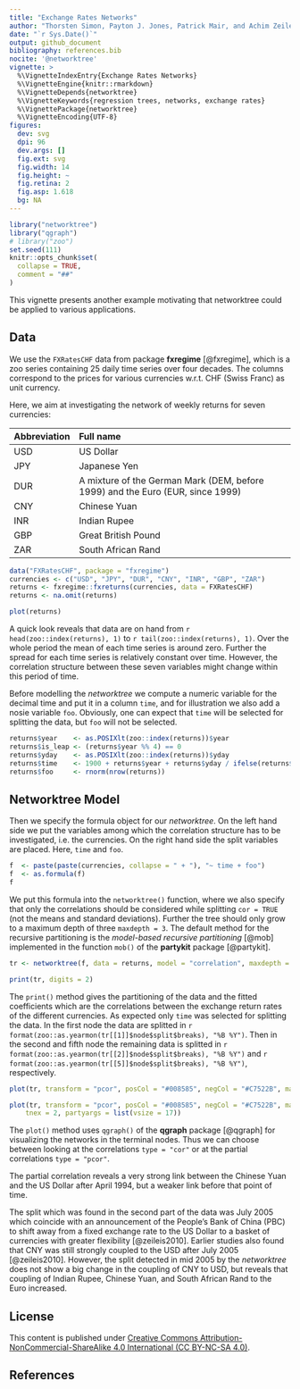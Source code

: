 ```yaml
---
title: "Exchange Rates Networks"
author: "Thorsten Simon, Payton J. Jones, Patrick Mair, and Achim Zeileis"
date: "`r Sys.Date()`"
output: github_document
bibliography: references.bib
nocite: '@networktree'
vignette: >
  %\VignetteIndexEntry{Exchange Rates Networks}
  %\VignetteEngine{knitr::rmarkdown}
  %\VignetteDepends{networktree}
  %\VignetteKeywords{regression trees, networks, exchange rates}
  %\VignettePackage{networktree}
  %\VignetteEncoding{UTF-8}
figures:
  dev: svg
  dpi: 96
  dev.args: []
  fig.ext: svg
  fig.width: 14
  fig.height: ~
  fig.retina: 2
  fig.asp: 1.618
  bg: NA
---
```


```r
library("networktree")
library("qgraph")
# library("zoo")
set.seed(111)
knitr::opts_chunk$set(
  collapse = TRUE,
  comment = "##"
)
```

This vignette presents another example motivating that networktree could
be applied to various applications.

## Data

We use the `FXRatesCHF` data from package **fxregime** [@fxregime],
which is a  zoo series containing 25 daily time series over four decades.
The columns correspond to the prices for various currencies w.r.t. CHF
(Swiss Franc)
as unit currency.

Here, we aim at investigating the network of weekly returns for
seven currencies:

| Abbreviation | Full name  |
|:---|:--------------------------------------------------------------------|
| USD  | US Dollar |
| JPY  | Japanese Yen |
| DUR  | A mixture of the German Mark (DEM, before 1999) and the Euro (EUR, since 1999)   |
| CNY  | Chinese Yuan |
| INR  | Indian Rupee |
| GBP  | Great British Pound |
| ZAR  | South African Rand |


```r
data("FXRatesCHF", package = "fxregime")
currencies <- c("USD", "JPY", "DUR", "CNY", "INR", "GBP", "ZAR")
returns <- fxregime::fxreturns(currencies, data = FXRatesCHF)
returns <- na.omit(returns)
```

```r
plot(returns)
```

A quick look reveals that data are on hand from `r head(zoo::index(returns), 1)`
to `r tail(zoo::index(returns), 1)`. Over the whole period the mean of each time
series is around zero. Further the spread for each time series is relatively
constant over time. However, the correlation structure between these seven
variables might change within this period of time.

Before modelling the _networktree_ we compute a numeric variable for the
decimal time and put it in a column `time`, and for illustration we also
add a nosie variable `foo`. Obviously, one can expect that `time` will
be selected for splitting the data, but `foo` will not be selected.

```r
returns$year    <- as.POSIXlt(zoo::index(returns))$year
returns$is_leap <- (returns$year %% 4) == 0
returns$yday    <- as.POSIXlt(zoo::index(returns))$yday
returns$time    <- 1900 + returns$year + returns$yday / ifelse(returns$is_leap, 366, 365)
returns$foo     <- rnorm(nrow(returns))
```

## Networktree Model

Then we specify the formula object for our _networktree_. On the left hand side we put
the variables among which the correlation structure has to be investigated,
i.e. the currencies. On the right hand side the split variables are placed. Here,
`time` and `foo`.

```r
f  <- paste(paste(currencies, collapse = " + "), "~ time + foo")
f  <- as.formula(f)
f
```

We put this formula into the `networktree()` function, where we also
specify that only the correlations should be considered while splitting `cor = TRUE`
(not the means and standard deviations). Further the tree should only grow to a maximum
depth of three `maxdepth = 3`. The default method for the recursive partitioning
is the _model-based recursive partitioning_ [@mob] implemented in the
function `mob()` of the **partykit** package [@partykit].

```r
tr <- networktree(f, data = returns, model = "correlation", maxdepth = 3)
```

```r
print(tr, digits = 2)
```

The `print()` method gives the partitioning of the data and the fitted coefficients
which are the correlations between the exchange return rates of the different
currencies. As expected only `time` was selected for splitting the data.
In the first node the data are splitted in
`r format(zoo::as.yearmon(tr[[1]]$node$split$breaks), "%B %Y")`.
Then in the second and fifth node the remaining data is splitted in
`r format(zoo::as.yearmon(tr[[2]]$node$split$breaks), "%B %Y")` and
`r format(zoo::as.yearmon(tr[[5]]$node$split$breaks), "%B %Y")`,
respectively.


```r
plot(tr, transform = "pcor", posCol = "#008585", negCol = "#C7522B", maximum = 1)
```

```r
plot(tr, transform = "pcor", posCol = "#008585", negCol = "#C7522B", maximum = 1,
	tnex = 2, partyargs = list(vsize = 17))
```

The `plot()` method uses `qgraph()` of the **qgraph** package [@qgraph] for
visualizing the networks in the terminal nodes.  Thus we can choose between
looking at the correlations `type = "cor"` or at the partial correlations
`type = "pcor"`.

The partial correlation reveals a very strong link between the Chinese Yuan and
the US Dollar after April 1994, but a weaker link before that point of time.

The split which was found in the second part of the data was July 2005
which coincide with an announcement of the People's Bank of China (PBC)
to shift away from a fixed exchange rate to the US Dollar to a basket
of currencies with greater flexibility [@zeileis2010].
Earlier studies also found that CNY was still strongly coupled to the
USD after July 2005 [@zeileis2010].
However, the split detected in mid 2005 by the _networktree_ does not show
a big change in the coupling of CNY to USD, but reveals that coupling of
Indian Rupee, Chinese Yuan, and South African Rand to the Euro increased.

## License

This content is published under [Creative Commons Attribution-NonCommercial-ShareAlike 4.0
International (CC BY-NC-SA 4.0)](https://creativecommons.org/licenses/by-nc-sa/4.0/).

## References


